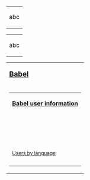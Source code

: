{|style="border: #93F4AD solid 1px; background: #CFFADE; text-align: center; height: 45; width: 45; padding: 0 1px 0 0; font-size: 14;"
|-
|abc
|}

{|style="border: #93F4AD solid 1px; background: #CFFADE; text-align: center; height: 45; width: 45; padding: 0 1px 0 0; font-size: 8;"
|-
|abc
|}

{{userbox
| bodyclass     = <!--Adds an HTML class attribute to the entire template's HTML table, to allow for styling, emission of microformats, etc.-->
| border-c      = #d0d0d0
| border-s      = 1
| float         = left
| id            = en
| id-a          = center
| id-c          = #d0d0d0
| id-fc         = black
| id-h          = 45
| id-lh         = 1.25em
| id-op         = <!--id other CSS parameters-->
| id-p          = 0 1px 0 0
| id-s          = 14
| id-w          = 45
| info-class    = <!--Adds an HTML class attribute to the "info" HTML table-row, to allow for styling, emission of microformats, etc.-->
| info          = test test test test
| info-a        = left
| info-c        = #e0e0e0
| info-fc       = black
| info-lh       = 1.25em
| info-op       = <!--info other CSS parameters-->
| info-p        = 0 4px 0 4px
| info-s        = 8
| nocat         = false
}}

{|style="margin-bottom: 0.5em; padding:0.3em; border: #99B3FF solid 1px; background: #F9F9F9; text-align: center"
|-
| '''<big>[[Special:MyLanguage/User language|Babel]]</big>'''
|-
|

{|style="margin-bottom: 0.5em; border: #99B3FF solid 1px; background: #FFF; text-align: center"
|-
| '''[[Wikipedia:Babel|Babel user information]]'''
|-
| {{Userbox |border-c=#93F4AD |border-s=1 |id-c=#93F4AD |id-s=12 |id-fc=#000 |info-c=#CFFADE |info-s=8 |info-fc=#000 |id=de-N |info=Diese Benutzerin spricht [https://en.wikipedia.org/wiki/Category:User_de Deutsch] als [https://en.wikipedia.org/wiki/Category:User_de-N Muttersprache].}}<br>{{Userbox |border-c=#91DDE5 |border-s=1 |id-c=#91DDE5 |id-s=12 |id-fc=#000 |info-c=#D8F6FE |info-s=8 |info-fc=#000 |id=en-5 | info=This user has [https://en.wikipedia.org/wiki/Category:User_en-5 professional] knowledge of [https://en.wikipedia.org/wiki/Category:User_en English].}}<br>{{Userbox |border-c=#DAC2DD |border-s=1 |id-c=#DAC2DD |id-s=12 |id-fc=#000 |info-c=#EEE0F1 |info-s=8 |info-fc=#000 |id=es-1 |info=Esta usuaria tiene un conocimiento [https://en.wikipedia.org/wiki/Category:User_es-1 básico] del [https://en.wikipedia.org/wiki/Category:User_es español].}}
|-
| <small>[https://en.wikipedia.org/wiki/Category:Wikipedians_by_language Users by language]</small>
|-
|}

|}
